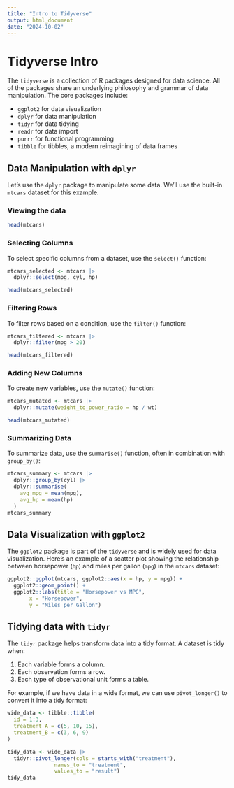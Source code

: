```yaml
---
title: "Intro to Tidyverse"
output: html_document
date: "2024-10-02"
---
```


# Tidyverse Intro

The `tidyverse` is a collection of R packages designed for data science. All of the packages share an underlying philosophy and grammar of data manipulation. The core packages include:

* `ggplot2` for data visualization
* `dplyr` for data manipulation
* `tidyr` for data tidying
* `readr` for data import
* `purrr` for functional programming
* `tibble` for tibbles, a modern reimagining of data frames

## Data Manipulation with `dplyr`


Let's use the `dplyr` package to manipulate some data. We'll use the built-in `mtcars` dataset for this example.

### Viewing the data

```r
head(mtcars)
```
### Selecting Columns

To select specific columns from a dataset, use the `select()` function:

```r
mtcars_selected <- mtcars |> 
  dplyr::select(mpg, cyl, hp)

head(mtcars_selected)

```

### Filtering Rows

To filter rows based on a condition, use the `filter()` function:

```r
mtcars_filtered <- mtcars |>
  dplyr::filter(mpg > 20)

head(mtcars_filtered)

```

### Adding New Columns

To create new variables, use the `mutate()` function:

```r
mtcars_mutated <- mtcars |>
  dplyr::mutate(weight_to_power_ratio = hp / wt)

head(mtcars_mutated)
```

### Summarizing Data

To summarize data, use the `summarise()` function, often in combination with `group_by()`:

```r
mtcars_summary <- mtcars |>
  dplyr::group_by(cyl) |>
  dplyr::summarise(
    avg_mpg = mean(mpg),
    avg_hp = mean(hp)
  )
mtcars_summary

```

## Data Visualization with `ggplot2`

The `ggplot2` package is part of the `tidyverse` and is widely used for data visualization. Here's an example of a scatter plot showing the relationship between horsepower (`hp`) and miles per gallon (`mpg`) in the `mtcars` dataset:

```r
ggplot2::ggplot(mtcars, ggplot2::aes(x = hp, y = mpg)) +
  ggplot2::geom_point() +
  ggplot2::labs(title = "Horsepower vs MPG",
       x = "Horsepower",
       y = "Miles per Gallon")

```

## Tidying data with `tidyr`

The `tidyr` package helps transform data into a tidy format. A dataset is tidy when:

1. Each variable forms a column.
2. Each observation forms a row.
3. Each type of observational unit forms a table.

For example, if we have data in a wide format, we can use `pivot_longer()` to convert it into a tidy format:

```r
wide_data <- tibble::tibble(
  id = 1:3,
  treatment_A = c(5, 10, 15),
  treatment_B = c(3, 6, 9)
)

tidy_data <- wide_data |>
  tidyr::pivot_longer(cols = starts_with("treatment"), 
               names_to = "treatment", 
               values_to = "result")
tidy_data

```










